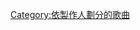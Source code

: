 {{Category explanation|'''[[威肯|威肯]]'''制作的歌曲。關於威肯創作或聯合創作的歌曲，請見「[[:Category:威肯創作的歌曲|:Category:威肯創作的歌曲]]」。關於威肯的歌曲，請見「[[:Category:威肯歌曲|:Category:威肯歌曲]]」}}

[[Category:依製作人劃分的歌曲|Category:依製作人劃分的歌曲]]